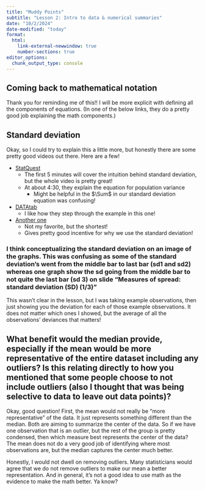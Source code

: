```yaml
---
title: "Muddy Points"
subtitle: "Lesson 2: Intro to data & numerical summaries"
date: "10/2/2024"
date-modified: "today"
format: 
  html:
    link-external-newwindow: true
    number-sections: true
editor_options: 
  chunk_output_type: console
---
```


## Coming back to mathematical notation

Thank you for reminding me of this!! I will be more explicit with defining all the components of equations. (In one of the below links, they do a pretty good job explaining the math components.)

## Standard deviation

Okay, so I could try to explain this a little more, but honestly there are some pretty good videos out there. Here are a few! 

- [StatQuest](https://www.youtube.com/watch?v=SzZ6GpcfoQY&ab_channel=StatQuestwithJoshStarmer)
  - The first 5 minutes will cover the intuition behind standard deviation, but the whole video is pretty great!
  - At about 4:30, they explain the equation for population variance
    - Might be helpful in the $\Sum$ in our standard deviation equation was confusing!
- [DATAtab](https://www.youtube.com/watch?v=5wJUUgnMGWA&ab_channel=DATAtab)
  - I like how they step through the example in this one!
- [Another one](https://www.youtube.com/watch?v=MRqtXL2WX2M&ab_channel=JeremyBlitz-Jones)
  - Not my favorite, but the shortest!
  - Gives pretty good incentive for why we use the standard deviation!

### I think conceptualizing the standard deviation on an image of the graphs. This was confusing as some of the standard deviation's went from the middle bar to last bar (sd1 and sd2) whereas one graph show the sd going from the middle bar to not quite the last bar (sd 3) on slide "Measures of spread: standard deviation (SD) (1/3)"

This wasn't clear in the lesson, but I was taking example observations, then just showing you the deviation for each of those example observations. It does not matter which ones I showed, but the average of all the observations' deviances that matters! 

## What benefit would the median provide, especially if the mean would be more representative of the entire dataset including any outliers? Is this relating directly to how you mentioned that some people choose to not include outliers (also I thought that was being selective to data to leave out data points)?

Okay, good question! First, the mean would not really be "more representative" of the data. It just represents something different than the median. Both are aiming to summarize the center of the data. So if we have one observation that is an outlier, but the rest of the group is pretty condensed, then which measure best represents the center of the data? The mean does not do a very good job of identifying where most observations are, but the median captures the center much better.

Honestly, I would not dwell on removing outliers. Many statisticians would agree that we do not remove outliers to make our mean a better representation. And in general, it's not a good idea to use math as the evidence to make the math better. Ya know?

